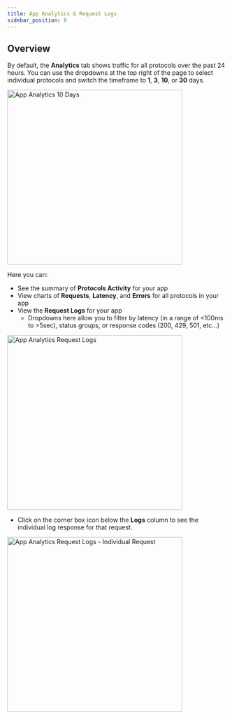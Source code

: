 ```yaml
---
title: App Analytics & Request Logs
sidebar_position: 8
---
```



## Overview

By default, the **Analytics** tab shows traffic for all protocols over the past 24 hours. You can use the dropdowns at the top right of the page to select individual protocols and switch the timeframe to **1**, **3**, **10**, or **30** days.

<img
  src={img2}
  alt="App Analytics 10 Days"
  width="400"
  className="shadow--tl inline-image"
/>

Here you can:

- See the summary of **Protocols Activity** for your app
- View charts of **Requests**, **Latency**, and **Errors** for all protocols in your app
- View the **Request Logs** for your app
  - Dropdowns here allow you to filter by latency (in a range of <100ms to >5sec), status groups, or response codes (200, 429, 501, etc...)

<img
  src={img3}
  alt="App Analytics Request Logs"
  width="400"
  className="shadow--tl inline-image"
/>

- Click on the corner box icon below the **Logs** column to see the individual log response for that request.

<img
  src={img4}
  alt="App Analytics Request Logs - Individual Request"
  width="400"
  className="shadow--tl inline-image"
/>
